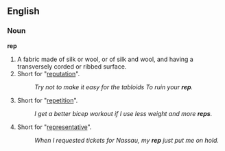 ==English==
===Noun===
'''rep'''

#A fabric made of silk or wool, or of silk and wool, and having a transversely corded or ribbed surface.
#Short for "[[reputation]]".
#:''Try not to make it easy for the tabloids To ruin your '''rep'''.''
#Short for "[[repetition]]".
#:''I get a better bicep workout if I use less weight and more '''reps'''.''
#Short for "[[representative]]".
#:''When I requested tickets for Nassau, my '''rep''' just put me on hold.''